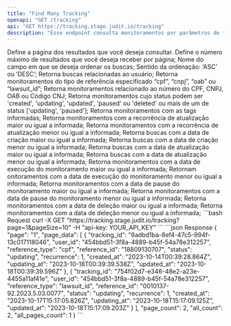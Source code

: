 ```yaml
---
title: "Find Many Tracking"
openapi: "GET /tracking"
api: "GET https://tracking.stage.judit.io/tracking"
description: "Esse endpoint consulta monitoramentos por parâmetros de forma paginada"
---
```


<ParamField query="page" type="integer" required={false}>
    Define a página dos resultados que você deseja consultar.
</ParamField>

<ParamField query="pageSize" type="integer" required={false}>
    Define o número máximo de resultados que você deseja receber por página;
</ParamField>

<ParamField query="orderField" type="string" required={false}>
    Nome do campo em que se deseja ordenar os buscas;
</ParamField>

<ParamField query="orderDirection" type="string" required={false}>
    Sentido da ordenação: ‘ASC’ ou ‘DESC’;
</ParamField>

<ParamField query="user_id" type="string" required={false}>
    Retorna buscas relacionadas ao usuário;
</ParamField>

<ParamField query="reference_type" type="string" required={false}>
    Retorna monitoramentos do tipo de referência especificado “cpf”, “cnpj”, “oab” ou “lawsuit_id”;
</ParamField>

<ParamField query="reference_id" type="string" required={false}>
    Retorna monitoramentos relacionado ao número do CPF, CNPJ, OAB ou Código CNJ;
</ParamField>

<ParamField query="status" type="string" required={false}>
    Retorna monitoramentos cujo status podem ser 'created', 'updating', 'updated', 'paused' ou 'deleted' ou mais de um de status ['updating', 'paused'];
</ParamField>

<ParamField query="tags" type="string" required={false}>
    Retorna monitoramentos com as tags informadas;
</ParamField>

<ParamField query="recurrence_gte" type="date" required={false}>
    Retorna monitoramentos com a recorrência de atualização maior ou igual a informada;
</ParamField>

<ParamField query="recurrence_lte" type="date" required={false}>
    Retorna monitoramentos com a recorrência de atualização menor ou igual a informada;
</ParamField>

<ParamField query="created_at_gte" type="date" required={false}>
    Retorna buscas com a data de criação maior ou igual a informada;
</ParamField>

<ParamField query="created_at_lte" type="date" required={false}>
    Retorna buscas com a data de criação menor ou igual a informada;
</ParamField>

<ParamField query="updated_at_gte" type="date" required={false}>
    Retorna buscas com a data de atualização maior ou igual a informada;
</ParamField>

<ParamField query="updated_at_lte" type="date" required={false}>
    Retorna buscas com a data de atualização menor ou igual a informada;
</ParamField>

<ParamField query="updating_at_gte" type="date" required={false}>
    Retorna monitoramentos com a data de execução do monitoramento maior ou igual a informada;
</ParamField>

<ParamField query="updating_at_lte" type="date" required={false}>
    Retornam onitoramentos com a data de execução do monitoramento menor ou igual a informada;
</ParamField>

<ParamField query="paused_at_gte" type="date" required={false}>
    Retorna monitoramentos com a data de pause do monitoramento maior ou igual a informada;
</ParamField>

<ParamField query="paused_at_lte" type="date" required={false}>
    Retorna monitoramentos com a data de pause do monitoramento menor ou igual a informada;
</ParamField>

<ParamField query="deleted_at_gte" type="date" required={false}>
    Retorna monitoramentos com a data de deleção maior ou igual a informada;
</ParamField>

<ParamField query="deleted_at_lte" type="date" required={false}>
    Retorna monitoramentos com a data de deleção menor ou igual a informada;
</ParamField>

<RequestExample>
    ```bash Request
    curl -X GET "https://tracking.stage.judit.io/tracking?page=1&pageSize=10"
    -H "api-key: YOUR_API_KEY"
    ```
</RequestExample>

<ResponseExample>
    ```json Response
    {
        "page": "1",
        "page_data": [
            {
                "tracking_id": "6adbd1ba-8ef4-47c5-994f-13c017118046",
                "user_id": "454bbd51-3f8a-4889-b45f-54a78e312257",
                "reference_type": "cpf",
                "reference_id": "18809130707",
                "status": "updating",
                "recurrence": 1,
                "created_at": "2023-10-14T00:39:28.864Z",
                "updating_at": "2023-10-18T00:39:39.538Z",
                "updated_at": "2023-10-18T00:39:39.596Z"
            },
            {
                "tracking_id": "754f02d7-e346-48e2-a23e-4455a11af41e",
                "user_id": "454bbd51-3f8a-4889-b45f-54a78e312257",
                "reference_type": "lawsuit_id",
                "reference_id": "0010137-92.2023.5.03.0077",
                "status": "updating",
                "recurrence": 1,
                "created_at": "2023-10-17T15:17:05.826Z",
                "updating_at": "2023-10-18T15:17:09.125Z",
                "updated_at": "2023-10-18T15:17:09.203Z"
            }
        ],
        "page_count": 2,
        "all_count": 2,
        "all_pages_count": 1
    }
    ```
</ResponseExample>
